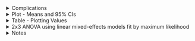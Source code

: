 <!-- Complications -->

<details>
  <summary>
  Complications
  </summary>

<br>

It seems debatable whether the frequency judgement data should be plotted and analysed using means.  The data is almost certainly *qualitative* in nature.  For example, there is no reason to assume one person's judgment of 50% is the same as another person's. One person's 50% might be another's 70%. It is worth remembering **each participant is not providing a objectively measurable frequency, they are giving their opinion about what they believe real frequency is (i.e., it is subjective not objective).**

While the frequency judgement data has been plotted and analysed with means to remain consistent with the prior extreme-outcome work, there is a good argument that this data should be treated as nominal - similar to the first-outcome results (some might wonder why the two are being treated differently).  Admittedly, many (in Psychology) would probably argue this data is "sufficiently" quantitative given its wide sample space. Others might argue that it is qualitative, but ordinal (not nominal) and a Kruskal–Wallis test should be used.

<br>

</details>

<!-- Plot -->

<details>
  <summary>
  Plot - Means and 95% CIs
  </summary>
  
<br>
  
```r
source('r-scripts/freq-judge/freq_judge_filter.R')
source('r-scripts/freq-judge/freq_judge_plot.R')

include_graphics(
  file.path(main_dir,"plots/freq-judge/plt_fj_means.svg")
)
```

<br>

</details>

<details>
  <summary>
  Table - Plotting Values
  </summary>
  
<br>

```r
kable(fj_bar_tab, 'html', digits = 3) %>%
  kable_classic(full_width = T, position = "center", html_font = "Arial")
```

<br>

</details>

<details>
  <summary>
  2x3 ANOVA using linear mixed-effects models fit by maximum likelihood
  </summary>
  
```r
source('r-scripts/freq-judge/freq_judge_analysis.R')
```

<br>

<h4> Main Effects </h4>

```r
kable(aov_2x3, 'html', digits = 3) %>%
  kable_classic(full_width = T, position = "center", html_font = "Arial")
```

```r
df_diffs <- c(NA, diff(aov_2x3$df))
l_rats <- round(aov_2x3$L.Ratio, 2)
p_vals <- ifelse(aov_2x3$p.value < 0.001,
  "< 0.001", round(aov_2x3$p.value, 3)
)
BF_vals <-
  ifelse(aov_2x3$BF_10 > 150, "> 150",
    ifelse(aov_2x3$BF_10 < .01, "< .01",
      round(aov_2x3$BF_10, 3)
    )
  )
```

**Main Effect of Condition:**

$\chi^2(`r df_diffs[2]`) = `r l_rats[2]`$, $p = `r p_vals[2]`$, $BF_{10} = `r BF_vals[2]`$

**Main Effect of Context / Value (high vs. low):**

$\chi^2(`r df_diffs[3]`) = `r l_rats[3]`$, $p `r p_vals[3]`$, $BF_{10} `r BF_vals[3]`$

**Interaction:**

$\chi^2(`r df_diffs[4]`) = `r l_rats[4]`$, $p = `r p_vals[4]`$, $BF_{10} = `r BF_vals[4]`$

<br>

<h4> Planned Contrasts </h4>

```r
kable(pc, 'html', digits = 3) %>%
  kable_classic(full_width = T, position = "center", html_font = "Arial")
```

```r
b_vals <- round(pc$Value, 3)
t_stat <- round(pc$`t-value`, 2)
df_vals <- pc$DF
p_vals <- ifelse(pc$`p-value` < 0.001, 
                 '< 0.001', round(pc$`p-value`, 3))
r_vals <- round(pc$r_effect, 3)
```

**Extreme First vs. No Extreme:**

$b = `r b_vals[2]`$, $t(`r df_vals[2]`) = `r t_stat[2]`$, $p = `r p_vals[2]`$, $r = `r r_vals[2]`$

**Extreme Last vs. No Extreme:**

$b = `r b_vals[3]`$, $t(`r df_vals[3]`) = `r t_stat[3]`$, $p = `r p_vals[3]`$, $r = `r r_vals[3]`$

**Extreme First vs. No Extreme | Context (High vs. Low):**

$b = `r b_vals[5]`$, $t(`r df_vals[5]`) = `r t_stat[5]`$, $p = `r p_vals[5]`$, $r = `r r_vals[5]`$

**Extreme Last vs. No Extreme | Context (High vs. Low):**

$b = `r b_vals[6]`$, $t(`r df_vals[6]`) = `r t_stat[6]`$, $p = `r p_vals[6]`$, $r = `r r_vals[6]`$

<br>

</details>

<!-- Notes -->

<details>
  <summary>
  Notes
  </summary>

- NE = No Extreme; E1 = Extreme First; E2 = Extreme Last

- Bayes Factors are reported as Inverse Bayes Factors, this means larger values
indicate greater support for the effect. Anything less than 1 should be considered as contributing no evidence.


</details>
